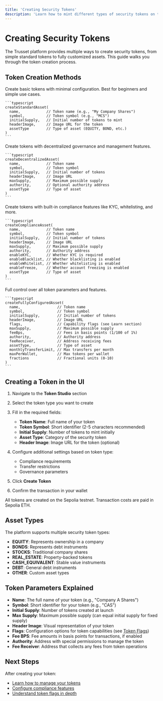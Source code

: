 ```yaml
---
title: 'Creating Security Tokens'
description: 'Learn how to mint different types of security tokens on the Trusset platform'
---
```


# Creating Security Tokens

The Trusset platform provides multiple ways to create security tokens, from simple standard tokens to fully customized assets. This guide walks you through the token creation process.

## Token Creation Methods

<Tabs>
  <Tab title="Standard Token">
    Create basic tokens with minimal configuration. Best for beginners and simple use cases.
    
    ```typescript
    createStandardAsset(
      name,            // Token name (e.g., "My Company Shares")
      symbol,          // Token symbol (e.g., "MCS")
      initialSupply,   // Initial number of tokens to mint
      headerImage,     // Image URL for the token
      assetType        // Type of asset (EQUITY, BOND, etc.)
    )
    ```
  </Tab>
  
  <Tab title="Decentralized Token">
    Create tokens with decentralized governance and management features.
    
    ```typescript
    createDecentralizedAsset(
      name,            // Token name
      symbol,          // Token symbol
      initialSupply,   // Initial number of tokens
      headerImage,     // Image URL
      maxSupply,       // Maximum possible supply
      authority,       // Optional authority address
      assetType        // Type of asset
    )
    ```
  </Tab>
  
  <Tab title="Compliance Token">
    Create tokens with built-in compliance features like KYC, whitelisting, and more.
    
    ```typescript
    createComplianceAsset(
      name,            // Token name
      symbol,          // Token symbol
      initialSupply,   // Initial number of tokens
      headerImage,     // Image URL
      maxSupply,       // Maximum possible supply
      authority,       // Authority address
      enableKYC,       // Whether KYC is required
      enableBlacklist, // Whether blacklisting is enabled
      enableWhitelist, // Whether whitelisting is enabled
      enableFreeze,    // Whether account freezing is enabled
      assetType        // Type of asset
    )
    ```
  </Tab>
  
  <Tab title="Custom Token">
    Full control over all token parameters and features.
    
    ```typescript
    createFullyConfiguredAsset(
      name,                 // Token name
      symbol,               // Token symbol
      initialSupply,        // Initial number of tokens
      headerImage,          // Image URL
      flags,                // Capability flags (see Learn section)
      maxSupply,            // Maximum possible supply
      feeBps,               // Fees in basis points (1/100 of 1%)
      authority,            // Authority address
      feeReceiver,          // Address receiving fees
      assetType,            // Type of asset
      monthlyTransferLimit, // Max transfers per month
      maxPerWallet,         // Max tokens per wallet
      fractions             // Fractional units (0-10)
    )
    ```
  </Tab>
</Tabs>

## Creating a Token in the UI

1. Navigate to the **Token Studio** section
2. Select the token type you want to create
3. Fill in the required fields:
   - **Token Name**: Full name of your token
   - **Token Symbol**: Short identifier (2-5 characters recommended)
   - **Initial Supply**: Number of tokens to mint initially
   - **Asset Type**: Category of the security token
   - **Header Image**: Image URL for the token (optional)

4. Configure additional settings based on token type:
   - Compliance requirements
   - Transfer restrictions
   - Governance parameters

5. Click **Create Token**
6. Confirm the transaction in your wallet

<Note>
All tokens are created on the Sepolia testnet. Transaction costs are paid in Sepolia ETH.
</Note>

## Asset Types

The platform supports multiple security token types:

- **EQUITY**: Represents ownership in a company
- **BONDS**: Represents debt instruments
- **STOCKS**: Traditional company shares
- **REAL_ESTATE**: Property-backed tokens
- **CASH_EQUIVALENT**: Stable value instruments
- **DEBT**: General debt instruments
- **OTHER**: Custom asset types

## Token Parameters Explained

- **Name**: The full name of your token (e.g., "Company A Shares")
- **Symbol**: Short identifier for your token (e.g., "CAS")
- **Initial Supply**: Number of tokens created at launch
- **Max Supply**: Maximum possible supply (can equal initial supply for fixed supply)
- **Header Image**: Visual representation of your token
- **Flags**: Configuration options for token capabilities (see [Token Flags](/learn/token-flags))
- **Fee BPS**: Fee amounts in basis points for transactions, if enabled
- **Authority**: Address with special permissions to manage the token
- **Fee Receiver**: Address that collects any fees from token operations

## Next Steps

After creating your token:

- [Learn how to manage your tokens](/guides/managing-tokens)
- [Configure compliance features](/guides/compliance-features)
- [Understand token flags in depth](/learn/token-flags)